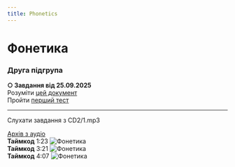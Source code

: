 ```yaml
---
title: Phonetics
---
```



# Фонетика

### Друга підгрупа

**○ Завдання від 25.09.2025** \
Розуміти [цей документ](https://krnu.org/mod/resource/view.php?id=26439) \
Пройти [перший тест](https://krnu.org/mod/quiz/view.php?id=1267)

---

<Callout type="info">Слухати завдання з CD2/1.mp3</Callout>

[Архів з аудіо](https://drive.google.com/drive/mobile/folders/1wS6gswOli-StjoNAvlZ7RwPoZV7mU7x8) \
**Таймкод** 1:23
![Фонетика](/img/fn2_1.jpg) \
**Таймкод** 3:21
![Фонетика](/img/fn2_2.jpg) \
**Таймкод** 4:07
![Фонетика](/img/fn2_3.jpg)
